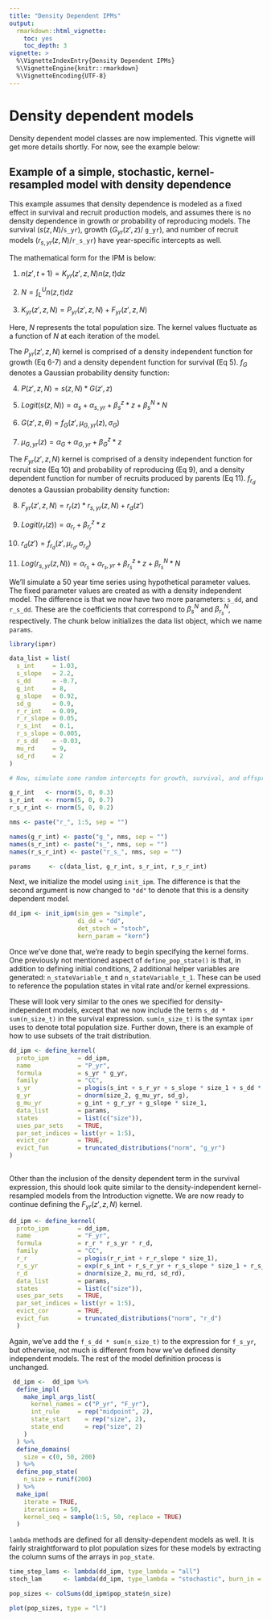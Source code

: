 ```yaml
---
title: "Density Dependent IPMs"
output:
  rmarkdown::html_vignette: 
    toc: yes
    toc_depth: 3
vignette: >
  %\VignetteIndexEntry{Density Dependent IPMs}
  %\VignetteEngine{knitr::rmarkdown}
  %\VignetteEncoding{UTF-8}
---
```


# Density dependent models

Density dependent model classes are now implemented. This vignette will get more details shortly. For now, see the example below:

## Example of a simple, stochastic, kernel-resampled model with density dependence

This example assumes that density dependence is modeled as a fixed effect in survival and recruit production models, and assumes there is no density dependence in growth or probability of reproducing models. The survival ($s(z, N)$/`s_yr`), growth ($G_{yr}(z',z)$/ `g_yr`), and number of recruit models ($r_{s,yr}(z, N)$/`r_s_yr`) have year-specific intercepts as well.

The mathematical form for the IPM is below:

1. $n(z', t+1) = K_{yr}(z', z, N)n(z, t)dz$

2. $N = \int_L^Un(z,t)dz$

3. $K_{yr}(z', z, N) = P_{yr}(z', z, N) + F_{yr}(z', z, N)$

Here, $N$ represents the total population size. The kernel values fluctuate as a function of $N$ at each iteration of the model.

The $P_{yr}(z', z, N)$ kernel is comprised of a density independent function for growth (Eq 6-7) and a density dependent function for survival (Eq 5). $f_G$ denotes a Gaussian probability density function: 

4. $P(z', z, N) = s(z, N) * G(z', z)$

5. $Logit(s(z, N)) = \alpha_s + \alpha_{s,yr} + \beta_s^z * z + \beta_s^{N} * N$

6. $G(z', z, \theta) = f_G(z', \mu_{G,yr}(z), \sigma_G)$

7. $\mu_{G,yr}(z) = \alpha_G + \alpha_{G,yr} + \beta_G^z * z$

The $F_{yr}(z',z, N)$ kernel is comprised of a density independent function for recruit size (Eq 10) and probability of reproducing (Eq 9), and a density dependent function for number of recruits produced by parents (Eq 11). $f_{r_d}$ denotes a Gaussian probability density function: 

8. $F_{yr}(z', z, N) = r_r(z) * r_{s,yr}(z, N) + r_d(z')$

9. $Logit(r_r(z)) = \alpha_{r_r} + \beta_{r_r}^z * z$

10. $r_d(z') = f_{r_d}(z', \mu_{r_d}, \sigma_{r_d})$

11. $Log(r_{s,yr}(z, N)) = \alpha_{r_s} + \alpha_{{r_s},yr} + \beta_{r_s}^z * z + \beta_{r_s}^N * N$

We'll simulate a 50 year time series using hypothetical parameter values. The fixed parameter values are created as with a density independent model. The difference is that we now have two more parameters: `s_dd`, and `r_s_dd`. These are the coefficients that correspond to $\beta_s^N$ and $\beta_{r_s}^N$, respectively. The chunk below initializes the data list object, which we name `params`.


```r

library(ipmr)

data_list = list(
  s_int     = 1.03,
  s_slope   = 2.2,
  s_dd      = -0.7,
  g_int     = 8,
  g_slope   = 0.92,
  sd_g      = 0.9,
  r_r_int   = 0.09,
  r_r_slope = 0.05,
  r_s_int   = 0.1,
  r_s_slope = 0.005,
  r_s_dd    = -0.03,
  mu_rd     = 9,
  sd_rd     = 2
)

# Now, simulate some random intercepts for growth, survival, and offspring production

g_r_int   <- rnorm(5, 0, 0.3)
s_r_int   <- rnorm(5, 0, 0.7)
r_s_r_int <- rnorm(5, 0, 0.2)

nms <- paste("r_", 1:5, sep = "")

names(g_r_int) <- paste("g_", nms, sep = "")
names(s_r_int) <- paste("s_", nms, sep = "")
names(r_s_r_int) <- paste("r_s_", nms, sep = "")

params     <- c(data_list, g_r_int, s_r_int, r_s_r_int)

```


Next, we initialize the model using `init_ipm`. The difference is that the second argument is now changed to `"dd"` to denote that this is a density dependent model.

```r

dd_ipm <- init_ipm(sim_gen = "simple",
                   di_dd = "dd", 
                   det_stoch = "stoch", 
                   kern_param = "kern")
```

Once we've done that, we're ready to begin specifying the kernel forms. One previously not mentioned aspect of `define_pop_state()` is that, in addition to defining initial conditions, 2 additional helper variables are generated: `n_stateVariable_t` and `n_stateVariable_t_1`. These can be used to reference the population states in vital rate and/or kernel expressions.

These will look very similar to the ones we specified for density-independent models, except that we now include the term `s_dd * sum(n_size_t)` in the survival expression. `sum(n_size_t)` is the syntax `ipmr` uses to denote total population size. Further down, there is an example of how to use subsets of the trait distribution. 

```r
dd_ipm <- define_kernel(
  proto_ipm        = dd_ipm,
  name             = "P_yr",
  formula          = s_yr * g_yr,
  family           = "CC",
  s_yr             = plogis(s_int + s_r_yr + s_slope * size_1 + s_dd * sum(n_size_t)),
  g_yr             = dnorm(size_2, g_mu_yr, sd_g),
  g_mu_yr          = g_int + g_r_yr + g_slope * size_1,
  data_list        = params,
  states           = list(c("size")),
  uses_par_sets    = TRUE,
  par_set_indices = list(yr = 1:5),
  evict_cor        = TRUE,
  evict_fun        = truncated_distributions("norm", "g_yr")
) 
  
```

Other than the inclusion of the density dependent term in the survival expression, this should look quite similar to the density-independent kernel-resampled models from the Introduction vignette. We are now ready to continue defining the $F_{yr}(z',z,N)$ kernel.


```r

dd_ipm <- define_kernel(
  proto_ipm        = dd_ipm,
  name             = "F_yr",
  formula          = r_r * r_s_yr * r_d,
  family           = "CC",
  r_r              = plogis(r_r_int + r_r_slope * size_1),
  r_s_yr           = exp(r_s_int + r_s_r_yr + r_s_slope * size_1 + r_s_dd * sum(n_size_t)),
  r_d              = dnorm(size_2, mu_rd, sd_rd),
  data_list        = params,
  states           = list(c("size")),
  uses_par_sets    = TRUE,
  par_set_indices = list(yr = 1:5),
  evict_cor        = TRUE,
  evict_fun        = truncated_distributions("norm", "r_d")
  ) 

```

Again, we've add the `f_s_dd * sum(n_size_t)` to the expression for `f_s_yr`, but otherwise, not much is different from how we've defined density independent models. The rest of the model definition process is unchanged.

```r
 dd_ipm <-  dd_ipm %>%
  define_impl(
    make_impl_args_list(
      kernel_names = c("P_yr", "F_yr"),
      int_rule     = rep("midpoint", 2),
      state_start    = rep("size", 2),
      state_end      = rep("size", 2)
    )
  ) %>%
  define_domains(
    size = c(0, 50, 200)
  ) %>%
  define_pop_state(
    n_size = runif(200)
  ) %>%
  make_ipm(
    iterate = TRUE,
    iterations = 50,
    kernel_seq = sample(1:5, 50, replace = TRUE)
  )


```

`lambda` methods are defined for all density-dependent models as well. It is fairly straightforward to plot population sizes for these models by extracting the column sums of the arrays in `pop_state`.  

```r
time_step_lams <- lambda(dd_ipm, type_lambda = "all")
stoch_lam      <- lambda(dd_ipm, type_lambda = "stochastic", burn_in = 0.15)

pop_sizes <- colSums(dd_ipm$pop_state$n_size)

plot(pop_sizes, type = "l")

```

